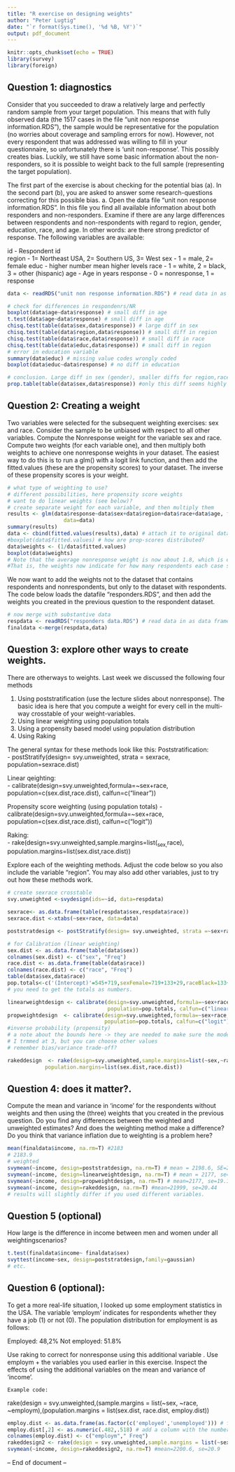 ```yaml
---
title: "R exercise on designing weights"
author: "Peter Lugtig"
date: "`r format(Sys.time(), '%d %B, %Y')`"
output: pdf_document
---
```


```r
knitr::opts_chunk$set(echo = TRUE)
library(survey)
library(foreign)
```

## Question 1: diagnostics
Consider that you succeeded to draw a relatively large and perfectly random sample from your target population. This means that with fully observed data 
(the 1517 cases in the file “unit non response information.RDS”), the sample would be representative for the population (no worries about coverage and sampling errors for now). 
However, not every respondent that was addressed was willing to fill in your questionnaire, so unfortunately there is ‘unit non-response’. This possibly creates bias. 
Luckily, we still have some basic information about the non-responders, so it is possible to weight back to the full sample (representing the target population).

The first part of the exercise is about checking for the potential bias (a). In the second part (b), you are asked to answer some research-questions correcting for this possible bias.
a.	Open the data file “unit non response information.RDS”. In this file you find all available information about both responders and non-responders. 
Examine if there are any large differences between respondents and non-respondents with regard to region, gender, education, race, and age. In other words: are there strong predictor of response. The following variables are available:

id - Respondent id  
region - 1= Northeast USA, 2= Southern US, 3= West 
sex - 1 = male, 2= female
educ - higher number mean higher levels
race - 1 = white, 2 = black, 3 = other (hispanic)
age - Age in years
response - 0 = nonresponse, 1 = response

```r
data <- readRDS("unit non response information.RDS") # read data in as data frame

# check for differences in respondenrs/NR 
boxplot(data$age~data$response) # small diff in age
t.test(data$age~data$response) # small diff in age
chisq.test(table(data$sex,data$response)) # large diff in sex
chisq.test(table(data$region,data$response)) # small diff in region
chisq.test(table(data$race,data$response)) # small diff in race
chisq.test(table(data$educ,data$response)) # small diff in region
# error in education variable
summary(data$educ) # missing value codes wrongly coded
boxplot(data$educ~data$response) # no diff in education

# conclusion. Large diff in sex (gender), smaller diffs for region,race and age. 
prop.table(table(data$sex,data$response)) #only this diff seems highly relevant.
```

## Question 2: Creating a weight    
Two variables were selected for the subsequent weighting exercises: sex and race. Consider the sample to be unbiased with respect to all other variables. 
Compute the Nonresponse weight for the variable sex and race. Compute two weights (for each variable one), and then multiply both weights to achieve one nonresponse weights in your dataset. The easiest way to do this is to run a glm() with a logit link function, and then add the fitted.values (these are the propensity scores) to your dataset. The inverse of these propensity scores is your weight.

```r
# what type of weighting to use?
# different possibilities, here propensity score weights
# want to do linear weights (see below)? 
# create separate weight for each variable, and then multiply them
results <- glm(data$response~data$sex+data$region+data$race+data$age, family=binomial(),
                  data=data)
summary(results)
data <- cbind(fitted.values(results),data) # attach it to original dataset
#boxplot(data$fitted.values) # how are prop-scores distributed?
data$weights <- (1/data$fitted.values)
boxplot(data$weights)
# Note that the average nonresponse weight is now about 1.8, which is equal to the inverse of the response rate (1517/832). 
#That is, the weights now indicate for how many respondents each case stands

```

We now want to add the weights not to the dataset that contains respondents and nonrespondents, but only to the dataset with respondents. The code below loads the datafile "responders.RDS", and then add the weights you created in the previous question to the respondent dataset. 
```r
# now merge with substantive data 
respdata <- readRDS("responders data.RDS") # read data in as data frame
finaldata <-merge(respdata,data)
```  

## Question 3: explore other ways to create weights. 
There are otherways to weights. Last week we discussed the following four methods

1.	Using poststratification (use the lecture slides about nonresponse). The basic idea is here that you compute a weight for every cell in the multi-way crosstable of your weight-variables.  
2. Using linear weighting using population totals
3. Using a propensity based model using population distribution
4. Using  Raking

The general syntax for these methods look like this:
Poststratification:  
- postStratify(design= svy.unweighted, strata = sexrace, population=sexrace.dist)  

Linear qeighting:  
-	calibrate(design=svy.unweighted,formula=~sex+race, population=c(sex.dist,race.dist), calfun=c(“linear”))  

Propensity score weighting (using population totals)
-	calibrate(design=svy.unweighted,formula=~sex+race, population=c(sex.dist,race.dist), calfun=c(“logit”))  

Raking:  
- rake(design=svy.unweighted,sample.margins=list(~sex,~race), population.margins=list(sex.dist,race.dist))  

Explore each of the weighting methods. Adjust the code below so you also include the variable "region". You may also add other variables, just to try out how these methods work.
```r
# create sexrace crosstable
svy.unweighted <-svydesign(ids=~id, data=respdata)

sexrace<- as.data.frame(table(respdata$sex,respdata$race))
sexrace.dist <-xtabs(~sex+race, data=data)

poststratdesign <- postStratify(design= svy.unweighted, strata =~sex+race, population=sexrace.dist) 

# for Calibration (linear weighting)
sex.dist <- as.data.frame(table(data$sex))
colnames(sex.dist) <- c("sex", "Freq")
race.dist <- as.data.frame(table(data$race))
colnames(race.dist) <- c("race", "Freq")
table(data$sex,data$race)
pop.totals<-c('(Intercept)'=545+719,sexFemale=719+133+29,raceBlack=133+71,raceOther=20+29) 
# you need to get the totals as numbers.

linearweightdesign <- calibrate(design=svy.unweighted,formula=~sex+race, 
                                population=pop.totals, calfun=c("linear")) #linear weighting
propweightdesign  <- calibrate(design=svy.unweighted,formula=~sex+race, 
                               population=pop.totals, calfun=c("logit"), bounds=c(0.3,3)) 
#inverse probability (propensity) 
# a note about the bounds here -> they are needed to make sure the model converges. 
# I trmmed at 3, but you can choose other values 
# remember bias/variance trade-off?

rakeddesign  <- rake(design=svy.unweighted,sample.margins=list(~sex,~race),
            population.margins=list(sex.dist,race.dist)) 
```

## Question 4: does it matter?.
Compute the mean and variance in ‘income’ for the respondents without weights and then using the (three) weights that you created in the previous question. Do you find any differences between the weighted and unweighted estimates? And does the weighting method make a difference? Do you think that variance inflation due to weighting is a problem here?

```r
mean(finaldata$income, na.rm=T) #2183
# 2183.9
# weighted
svymean(~income, design=poststratdesign, na.rm=T) # mean = 2198.6, SE=20.45
svymean(~income, design=linearweightdesign, na.rm=T) # mean = 2177, se=19.13
svymean(~income, design=propweightdesign, na.rm=T) # mean=2177, se=19.137
svymean(~income, design=rakeddesign, na.rm=T) #mean=21999, se=20.44
# results will slightly differ if you used different variables.
```

## Question 5 (optional)
How large is the difference in income between men and women under all weightingscenarios?

```r
t.test(finaldata$income~ finaldata$sex)
svyttest(income~sex, design=poststratdesign,family=gaussian)
# etc.
```

## Question 6	(optional):
To get a more real-life situation, I looked up some employment statistics in the USA. The variable ‘employm’ indicates for respondents whether they have a job (1) or not (0). The population distribution for employment is as follows:

Employed: 48,2%
Not employed: 51.8%

Use raking to correct for nonresponse using this additional variable . Use employm + the variables you used earlier in this exercise. Inspect the effects of using the additional variables on the mean and variance of ‘income’.

	Example code:
rake(design = svy.unweighted,(sample.margins = list(~sex, ~race, ~employm),(population.margins = list(sex.dist, race.dist, employ.dist))

```r
employ.dist <- as.data.frame(as.factor(c('employed','unemployed'))) # factors as in dataset
employ.dist[,2] <- as.numeric(.482,.518) # add a column with the numbers
colnames(employ.dist) <- c("employm"," Freq")
rakeddesign2 <- rake(design = svy.unweighted,sample.margins = list(~sex, ~race, ~employm),population.margins = list(sex.dist, race.dist, employ.dist)) # rake
svymean(~income, design=rakeddesign2, na.rm=T) #mean=2200.6, se=20.9
```


-- End of document --